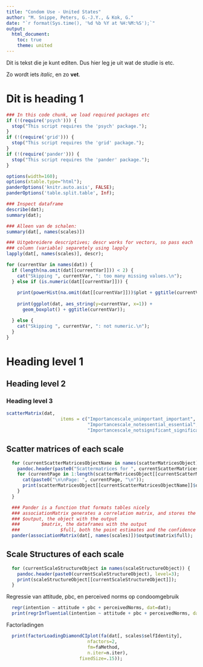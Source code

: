 ```yaml
---
title: "Condom Use - United States"
author: "M. Snippe, Peters, G.-J.Y., & Kok, G."
date: "`r format(Sys.time(), '%d %b %Y at %H:%M:%S');`"
output:
  html_document:
    toc: true
    theme: united
---
```


Dit is tekst die je kunt editen. Dus hier leg je uit wat de studie is etc.

Zo wordt iets *italic*, en zo **vet**.

# Dit is heading 1



```r
### In this code chunk, we load required packages etc
if (!(require('psych'))) {
  stop("This script requires the 'psych' package.");
}
if (!(require('grid'))) {
  stop("This script requires the 'grid' package.");
}
if (!(require('pander'))) {
  stop("This script requires the 'pander' package.");
}

options(width=160);
options(xtable.type="html");
panderOptions('knitr.auto.asis', FALSE);
panderOptions('table.split.table', Inf);

```


```r
### Inspect dataframe
describe(dat);
summary(dat);

### Alleen van de schalen:
summary(dat[, names(scales)])

### Uitgebreidere descriptives; descr works for vectors, so pass each
### column (variable) separetely using lapply
lapply(dat[, names(scales)], descr);

```

```r

for (currentVar in names(dat)) {
  if (length(na.omit(dat[[currentVar]])) < 2) {
    cat("Skipping ", currentVar, ": too many missing values.\n");
  } else if (is.numeric(dat[[currentVar]])) {
    
    print(powerHist(na.omit(dat[[currentVar]]))$plot + ggtitle(currentVar));
    
    print(ggplot(dat, aes_string(y=currentVar, x=1)) +
      geom_boxplot() + ggtitle(currentVar));

  } else {
    cat("Skipping ", currentVar, ": not numeric.\n");
  }
}

```

# Heading level 1
## Heading level 2
### Heading level 3

```r

scatterMatrix(dat,
                    items = c("Importancescale_unimportant_important",
                              "Importancescale_notessential_essential",
                              "Importancescale_notsignificant_significant"))

```

## Scatter matrices of each scale

```r

  for (currentScatterMatricesObjectName in names(scatterMatricesObject)) {
    pandoc.header(paste0("Scattermatrices for ", currentScatterMatricesObjectName), level=3);
    for (currentPage in 1:length(scatterMatricesObject[[currentScatterMatricesObjectName]]$output$scatterMatrices)) {
      cat(paste0("\n\nPage: ", currentPage, "\n"));
      print(scatterMatricesObject[[currentScatterMatricesObjectName]]$output$scatterMatrices[[currentPage]]);
    }    
  }

```


```r
  ### Pander is a function that formats tables nicely
  ### associationMatrix generates a correlation matrix, and stores the results in:
  ### $output, the object with the output
  ###        $matrix, the dataframes with the output
  ###               $full, both the point estimates and the confidence intervals
  pander(associationMatrix(dat[, names(scales)])$output$matrix$full);
```

## Scale Structures of each scale

```r
  for (currentScaleStructureObject in names(scaleStructureObject)) {
    pandoc.header(paste0(currentScaleStructureObject), level=3);
    print(scaleStructureObject[[currentScaleStructureObject]]);
  }
```

Regressie van attitude, pbc, en perceived norms op condoomgebruik

```r
  regr(intention ~ attitude + pbc + perceivedNorms, dat=dat);
  print(regrInfluential(intention ~ attitude + pbc + perceivedNorms, data=dat));
```

Factorladingen

```r
  print(factorLoadingDiamondCIplot(fa(dat[, scales$selfIdentity],
                              nfactors=2,
                              fm=faMethod,
                              n.iter=n.iter),
                           fixedSize=.15));
```

